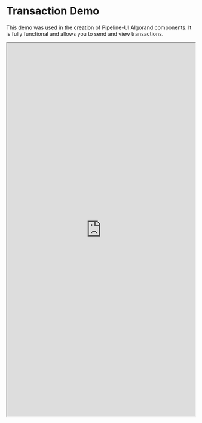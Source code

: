 
# Transaction Demo

This demo was used in the creation of Pipeline-UI Algorand components. It is fully functional and allows you to send and view transactions. 

<iframe src="https://test-five-brown.vercel.app/" width="100%" height="1000px"/>
